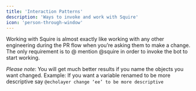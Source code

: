 ```yaml
---
title: 'Interaction Patterns'
description: 'Ways to invoke and work with Squire'
icon: 'person-through-window'
---
```


Working with Squire is almost exactly like working with any other engineering during the PR flow when you’re asking them to make a change. The only requirement is to @ mention @squire in order to invoke the bot to start working.

*Please note*: You will get much better results if you name the objects you want changed.
Example: If you want a variable renamed to be more descriptive say `@echolayer change ‘ee’ to be more descriptive`